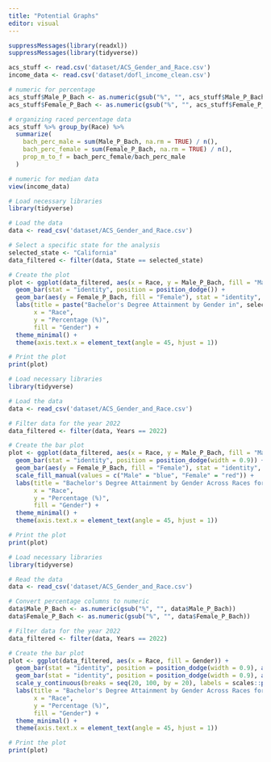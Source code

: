 ```yaml
---
title: "Potential Graphs"
editor: visual
---
```


```r
suppressMessages(library(readxl))
suppressMessages(library(tidyverse))

acs_stuff <- read.csv('dataset/ACS_Gender_and_Race.csv')
income_data <- read.csv('dataset/dofl_income_clean.csv')
```

```r
# numeric for percentage
acs_stuff$Male_P_Bach <- as.numeric(gsub("%", "", acs_stuff$Male_P_Bach))
acs_stuff$Female_P_Bach <- as.numeric(gsub("%", "", acs_stuff$Female_P_Bach))

# organizing raced percentage data
acs_stuff %>% group_by(Race) %>%
  summarize(
    bach_perc_male = sum(Male_P_Bach, na.rm = TRUE) / n(),
    bach_perc_female = sum(Female_P_Bach, na.rm = TRUE) / n(),
    prop_m_to_f = bach_perc_female/bach_perc_male
  )
```

```r
# numeric for median data
view(income_data)
```

```r
# Load necessary libraries
library(tidyverse)

# Load the data
data <- read_csv('dataset/ACS_Gender_and_Race.csv')

# Select a specific state for the analysis
selected_state <- "California"
data_filtered <- filter(data, State == selected_state)

# Create the plot
plot <- ggplot(data_filtered, aes(x = Race, y = Male_P_Bach, fill = "Male")) +
  geom_bar(stat = "identity", position = position_dodge()) +
  geom_bar(aes(y = Female_P_Bach, fill = "Female"), stat = "identity", position = position_dodge()) +
  labs(title = paste("Bachelor's Degree Attainment by Gender in", selected_state),
       x = "Race",
       y = "Percentage (%)",
       fill = "Gender") +
  theme_minimal() +
  theme(axis.text.x = element_text(angle = 45, hjust = 1))

# Print the plot
print(plot)

```

```r
# Load necessary libraries
library(tidyverse)

# Load the data
data <- read_csv('dataset/ACS_Gender_and_Race.csv')

# Filter data for the year 2022
data_filtered <- filter(data, Years == 2022)

# Create the bar plot
plot <- ggplot(data_filtered, aes(x = Race, y = Male_P_Bach, fill = "Male")) +
  geom_bar(stat = "identity", position = position_dodge(width = 0.9)) +
  geom_bar(aes(y = Female_P_Bach, fill = "Female"), stat = "identity", position = position_dodge(width = 0.9)) +
  scale_fill_manual(values = c("Male" = "blue", "Female" = "red")) +
  labs(title = "Bachelor's Degree Attainment by Gender Across Races for 2022",
       x = "Race",
       y = "Percentage (%)",
       fill = "Gender") +
  theme_minimal() +
  theme(axis.text.x = element_text(angle = 45, hjust = 1))

# Print the plot
print(plot)

```

```r
# Load necessary libraries
library(tidyverse)

# Read the data
data <- read_csv('dataset/ACS_Gender_and_Race.csv')

# Convert percentage columns to numeric
data$Male_P_Bach <- as.numeric(gsub("%", "", data$Male_P_Bach))
data$Female_P_Bach <- as.numeric(gsub("%", "", data$Female_P_Bach))

# Filter data for the year 2022
data_filtered <- filter(data, Years == 2022)

# Create the bar plot
plot <- ggplot(data_filtered, aes(x = Race, fill = Gender)) +
  geom_bar(stat = "identity", position = position_dodge(width = 0.9), aes(y = Male_P_Bach), fill = "blue") +
  geom_bar(stat = "identity", position = position_dodge(width = 0.9), aes(y = Female_P_Bach), fill = "red") +
  scale_y_continuous(breaks = seq(20, 100, by = 20), labels = scales::percent_format()) +
  labs(title = "Bachelor's Degree Attainment by Gender Across Races for 2022",
       x = "Race",
       y = "Percentage (%)",
       fill = "Gender") +
  theme_minimal() +
  theme(axis.text.x = element_text(angle = 45, hjust = 1))

# Print the plot
print(plot)

```
